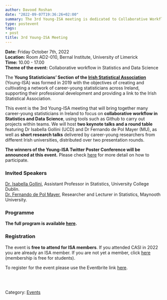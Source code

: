 ```yaml
---
author: Davood Roshan
date: "2022-09-07T19:36:26+02:00"
summary: The 3rd Young-ISA meeting is dedicated to Collaborative Workflow in Data Science.
type: postevent
tags:
- post
title: 3rd Young-ISA Meeting
---
```


**Date:** Friday October 7th, 2022 <br>
**Location:** Room AD2-010, Bernal Institute, University of Limerick <br>
**Time:** 10.00 - 17.00 <br>
**Theme of the event:** Collaborative workflow in Statistics and Data Science <br>

The **Young Statisticians' Section of the <a href="https://istat.ie/" target="_blank">Irish Statistical Association**</a> (Young-ISA) was formed in 2019 with the objectives of creating and cultivating a network of career-young statisticians across Ireland, supporting their professional development and providing a link to the Irish Statistical Association.</p>

This event is the 3rd Young-ISA meeting that will bring together many career-young statisticians in Ireland to focus on **collaborative workflow in Statistics and Data Science**, using tools such as Github to carry out projects within teams. We will host **two keynote talks and a round table** featuring Dr Isabella Gollini (UCD) and Dr Fernando de Pol Mayer (MU), as well as **short research talks** delivered by career-young researchers from different Irish universities, distributed over two presentation rounds.

**The winners of the Young-ISA Twitter Poster Conference will be announced at this event.** Please check [here](/events/posts/2022-10-05-poster-conference-2022/) for more detail on how to participate. 

### Invited Speakers

[Dr. Isabella Gollini](https://people.ucd.ie/isabella.gollini), Assistant Professor in Statistics, University College Dublin. <br>
[Dr. Fernando de Pol Mayer](http://leg.ufpr.br/~fernandomayer/), Researcher and Lecturer in Statistics, Maynooth University. <br>

### Programme

**The full program is available [here](/events/posts/third_Meeting_Abstracts.pdf).**


### Registration
The event is **free to attend for ISA members**. If you attended CASI in 2022 you are already an ISA member. If you are not yet a member, click [here](https://istat.ie/n2020/join-isa/) (membership is free for students).

To register for the event please use the Eventbrite link [here](https://www.eventbrite.ie/e/3rd-young-isa-event-collaborative-workflow-in-data-science-tickets-414540029387?aff=ebdssbdestsearch).

<br>
<br>

Category: [<u>Events</u>](/events/)